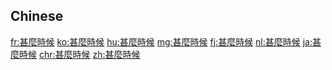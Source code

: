 {{also|什麼時候|什么时候}}
==Chinese==
{{zh-see|什麼時候|v}}

[[fr:甚麼時候]]
[[ko:甚麼時候]]
[[hu:甚麼時候]]
[[mg:甚麼時候]]
[[fj:甚麼時候]]
[[nl:甚麼時候]]
[[ja:甚麼時候]]
[[chr:甚麼時候]]
[[zh:甚麼時候]]
